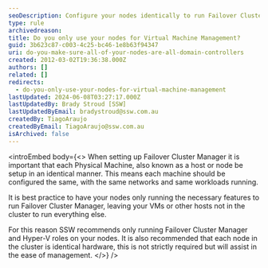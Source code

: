 ```yaml
---
seoDescription: Configure your nodes identically to run Failover Cluster Manager efficiently and effectively, ensuring seamless virtual machine management.
type: rule
archivedreason:
title: Do you only use your nodes for Virtual Machine Management?
guid: 3b623c87-c003-4c25-bc46-1e8b63f94347
uri: do-you-make-sure-all-of-your-nodes-are-all-domain-controllers
created: 2012-03-02T19:36:38.000Z
authors: []
related: []
redirects:
  - do-you-only-use-your-nodes-for-virtual-machine-management
lastUpdated: 2024-06-08T03:27:17.000Z
lastUpdatedBy: Brady Stroud [SSW]
lastUpdatedByEmail: bradystroud@ssw.com.au
createdBy: TiagoAraujo
createdByEmail: TiagoAraujo@ssw.com.au
isArchived: false
---
```


<introEmbed
  body={<>
When setting up Failover Cluster Manager it is important that each Physical Machine, also known as a host or node be setup in an identical manner. This means each machine should be configured the same, with the same networks and same workloads running.

It is best practice to have your nodes only running the necessary features to run Failover Cluster Manager, leaving your VMs or other hosts not in the cluster to run everything else.

For this reason SSW recommends only running Failover Cluster Manager and Hyper-V roles on your nodes. It is also recommended that each node in the cluster is identical hardware, this is not strictly required but will assist in the ease of management.
  </>}
/>
